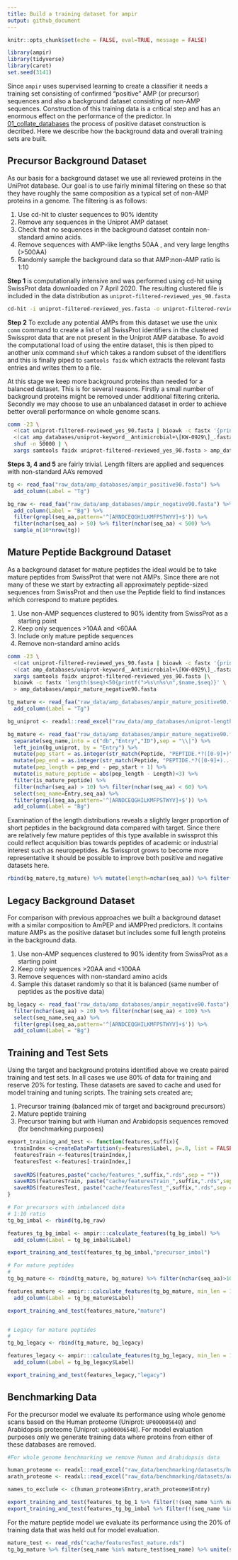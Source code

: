 ```yaml
---
title: Build a training dataset for ampir
output: github_document
---
```


```r
knitr::opts_chunk$set(echo = FALSE, eval=TRUE, message = FALSE)
```


```r
library(ampir)
library(tidyverse)
library(caret)
set.seed(3141)
```

Since `ampir` uses supervised learning to create a classifier it needs a training set consisting of confirmed "positive" AMP (or precursor) sequences and also a background dataset consisting of non-AMP sequences.  Construction of this training data is a critical step and has an enormous effect on the performance of the predictor.  In [01_collate_databases](01_collate_databases.md) the process of positive dataset construction is decribed. Here we describe how the background data and overall training sets are built.

## Precursor Background Dataset

As our basis for a background dataset we use all reviewed proteins in the UniProt database. Our goal is to use fairly minimal filtering on these so that they have roughly the same composition as a typical set of non-AMP proteins in a genome. The filtering is as follows:

1. Use cd-hit to cluster sequences to 90% identity
2. Remove any sequences in the Uniprot AMP dataset
3. Check that no sequences in the background dataset contain non-standard amino acids. 
4. Remove sequences with AMP-like lengths 50AA , and very large lengths (>500AA)
5. Randomly sample the background data so that AMP:non-AMP ratio is 1:10

**Step 1** is computationally intensive and was performed using cd-hit using SwissProt data downloaded on 7 April 2020. The resulting clustered file is included in the data distribution as `uniprot-filtered-reviewed_yes_90.fasta`

```bash
cd-hit -i uniprot-filtered-reviewed_yes.fasta -o uniprot-filtered-reviewed_yes_90.fasta -c 0.90 -g 1 -T 32 -M 300000
```

**Step 2** To exclude any potential AMPs from this dataset we use the unix `comm` command to create a list of all SwissProt identifiers in the clustered Swissprot data that are not present in the Uniprot AMP database.  To avoid the computational load of using the entire dataset, this is then piped to another unix command `shuf` which takes a random subset of the identifiers and this is finally piped to `samtools faidx` which extracts the relevant fasta entries and writes them to a file. 

At this stage we keep more background proteins than needed for a balanced dataset. This is for several reasons. Firstly a small number of background proteins might be removed under additional filtering criteria. Secondly we may choose to use an unbalanced dataset in order to achieve better overall performance on whole genome scans.

```bash
comm -23 \
  <(cat uniprot-filtered-reviewed_yes_90.fasta | bioawk -c fastx '{print $name}' | sort) \
  <(cat amp_databases/uniprot-keyword__Antimicrobial+\[KW-0929\]_.fasta | bioawk -c fastx '{print $name}' | sort) | \
  shuf -n 50000 | \
  xargs samtools faidx uniprot-filtered-reviewed_yes_90.fasta > amp_databases/ampir_negative90.fasta
```

**Steps 3, 4 and 5** are fairly trivial. Length filters are applied and sequences with non-standard AA's removed

```r
tg <- read_faa("raw_data/amp_databases/ampir_positive90.fasta") %>%
  add_column(Label = "Tg")

bg_raw <- read_faa("raw_data/amp_databases/ampir_negative90.fasta") %>%
  add_column(Label = "Bg") %>% 
  filter(grepl(seq_aa,pattern='^[ARNDCEQGHILKMFPSTWYV]+$')) %>% 
  filter(nchar(seq_aa) > 50) %>% filter(nchar(seq_aa) < 500) %>% 
  sample_n(10*nrow(tg))
```

## Mature Peptide Background Dataset

As a background dataset for mature peptides the ideal would be to take mature peptides from SwissProt that were not AMPs. Since there are not many of these we start by extracting all approximately peptide-sized sequences from SwissProt and then use the Peptide field to find instances which correspond to mature peptides.

1. Use non-AMP sequences clustered to 90% identity from SwissProt as a starting point
2. Keep only sequences >10AA and <60AA
3. Include only mature peptide sequences
4. Remove non-standard amino acids

```bash
comm -23 \
  <(cat uniprot-filtered-reviewed_yes_90.fasta | bioawk -c fastx '{print $name}' | sort) \
  <(cat amp_databases/uniprot-keyword__Antimicrobial+\[KW-0929\]_.fasta | bioawk -c fastx '{print $name}' | sort) | \
  xargs samtools faidx uniprot-filtered-reviewed_yes_90.fasta |\
  bioawk -c fastx 'length($seq)<50{printf(">%s\n%s\n",$name,$seq)}' \
  > amp_databases/ampir_mature_negative90.fasta
```

```r

tg_mature <- read_faa("raw_data/amp_databases/ampir_mature_positive90.fasta") %>% 
  add_column(Label = "Tg")

bg_uniprot <- readxl::read_excel("raw_data/amp_databases/uniprot-length_[0+TO+60]+NOT+keyword__Antimicrobial+[KW-0929]_+A--.xlsx")

bg_mature <- read_faa("raw_data/amp_databases/ampir_mature_negative90.fasta") %>%
  separate(seq_name,into = c("db","Entry","ID"),sep = "\\|") %>% 
  left_join(bg_uniprot, by = "Entry") %>% 
  mutate(pep_start = as.integer(str_match(Peptide, "PEPTIDE.*?([0-9]+)")[,2])) %>% 
  mutate(pep_end = as.integer(str_match(Peptide, "PEPTIDE.*?([0-9]+)..([0-9]+)")[,3])) %>% 
  mutate(pep_length = pep_end - pep_start + 1) %>% 
  mutate(is_mature_peptide = abs(pep_length - Length)<3) %>% 
  filter(is_mature_peptide) %>% 
  filter(nchar(seq_aa) > 10) %>% filter(nchar(seq_aa) < 60) %>% 
  select(seq_name=Entry,seq_aa) %>% 
  filter(grepl(seq_aa,pattern='^[ARNDCEQGHILKMFPSTWYV]+$')) %>% 
  add_column(Label = "Bg") 
```

Examination of the length distributions reveals a slightly larger proportion of short peptides in the background data compared with target.  Since there are relatively few mature peptides of this type available in swissprot this could reflect acquisition bias towards peptides of academic or industrial interest such as neuropeptides. As Swissprot grows to become more representative it should be possible to improve both positive and negative datasets here.

```r
rbind(bg_mature,tg_mature) %>% mutate(length=nchar(seq_aa)) %>% filter(length>10) %>% ggplot(aes(x=length)) + geom_density(aes(color=Label))
```



## Legacy Background Dataset

For comparison with previous approaches we built a background dataset with a similar composition to AmPEP and iAMPPred predictors.  It contains mature AMPs as the positive dataset but includes some full length proteins in the background data. 

1. Use non-AMP sequences clustered to 90% identity from SwissProt as a starting point
2. Keep only sequences >20AA and <100AA
3. Remove sequences with non-standard amino acids
4. Sample this dataset randomly so that it is balanced (same number of peptides as the positive data)

```r
bg_legacy <- read_faa("raw_data/amp_databases/ampir_negative90.fasta") %>% 
  filter(nchar(seq_aa) > 20) %>% filter(nchar(seq_aa) < 100) %>% 
  select(seq_name,seq_aa) %>% 
  filter(grepl(seq_aa,pattern='^[ARNDCEQGHILKMFPSTWYV]+$')) %>% 
  add_column(Label = "Bg") 
```

## Training and Test Sets

Using the target and background proteins identified above we create paired training and test sets. In all cases we use 80% of data for training and reserve 20% for testing. These datasets are saved to cache and used for model training and tuning scripts. The training sets created are;

1. Precursor training (balanced mix of target and background precursors)
2. Mature peptide training
3. Precursor training but with Human and Arabidopsis sequences removed (for benchmarking purposes)

```r
export_training_and_test <- function(features,suffix){
  trainIndex <-createDataPartition(y=features$Label, p=.8, list = FALSE)
  featuresTrain <-features[trainIndex,]
  featuresTest <-features[-trainIndex,]
  
  saveRDS(features,paste("cache/features_",suffix,".rds",sep = ""))
  saveRDS(featuresTrain, paste("cache/featuresTrain_",suffix,".rds",sep = ""))
  saveRDS(featuresTest, paste("cache/featuresTest_",suffix,".rds",sep = ""))
}
```


```r
# For precursors with imbalanced data
# 1:10 ratio
tg_bg_imbal <- rbind(tg,bg_raw)

features_tg_bg_imbal <- ampir:::calculate_features(tg_bg_imbal) %>% 
  add_column(Label = tg_bg_imbal$Label)

export_training_and_test(features_tg_bg_imbal,"precursor_imbal")
```


```r
# For mature peptides
#
tg_bg_mature <- rbind(tg_mature, bg_mature) %>% filter(nchar(seq_aa)>10)

features_mature <- ampir:::calculate_features(tg_bg_mature, min_len = 10) %>% 
  add_column(Label = tg_bg_mature$Label)

export_training_and_test(features_mature,"mature")


# Legacy for mature peptides
#
tg_bg_legacy <- rbind(tg_mature, bg_legacy)

features_legacy <- ampir:::calculate_features(tg_bg_legacy, min_len = 10) %>% 
  add_column(Label = tg_bg_legacy$Label)

export_training_and_test(features_legacy,"legacy")

```


## Benchmarking Data

For the precursor model we evaluate its performance using whole genome scans based on the Human proteome (Uniprot: `UP000005640`) and Arabidopsis proteome (Uniprot: `up000006548`). For model evaluation purposes only we generate training data where proteins from either of these databases are removed.

```r
#For whole genome benchmarking we remove Human and Arabidopsis data

human_proteome <- readxl::read_excel("raw_data/benchmarking/datasets/human/uniprot-proteome_UP000005640.xlsx",guess_max = 10000)
arath_proteome <- readxl::read_excel("raw_data/benchmarking/datasets/arath/uniprot-proteome_up000006548.xlsx",guess_max = 40000)

names_to_exclude <- c(human_proteome$Entry,arath_proteome$Entry)

export_training_and_test(features_tg_bg_1 %>% filter(!(seq_name %in% names_to_exclude)),"precursor_nobench")
export_training_and_test(features_tg_bg_imbal %>% filter(!(seq_name %in% names_to_exclude)),"precursor_imbal_nobench")
```

For the mature peptide model we evaluate its performance using the 20% of training data that was held out for model evaluation.  

```r
mature_test <- read_rds("cache/featuresTest_mature.rds")
tg_bg_mature %>% filter(seq_name %in% mature_test$seq_name) %>% unite(seq_name,seq_name,Label) %>% df_to_faa("raw_data/benchmarking/datasets/ampir/mature_eval.fasta")
```






